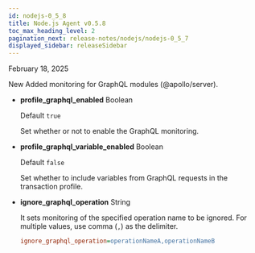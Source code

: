 ```yaml
---
id: nodejs-0_5_8
title: Node.js Agent v0.5.8
toc_max_heading_level: 2
pagination_next: release-notes/nodejs/nodejs-0_5_7
displayed_sidebar: releaseSidebar
---
```


February 18, 2025

<Status priority='1'>New</Status> Added monitoring for GraphQL modules (@apollo/server).

- **profile_graphql_enabled** <span class='type'>Boolean</span>

  Default `true`

  Set whether or not to enable the GraphQL monitoring.

- **profile_graphql_variable_enabled** <span class='type'>Boolean</span> 

  Default `false` 

  Set whether to include variables from GraphQL requests in the transaction profile.

- **ignore_graphql_operation** <span class='type'>String</span> 

  It sets monitoring of the specified operation name to be ignored. For multiple values, use comma (`,`) as the delimiter. 

  ```ini title='whatap.conf'
  ignore_graphql_operation=operationNameA,operationNameB
  ```


<DownloadNode2 ver="0.5.8" />
